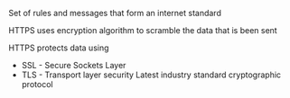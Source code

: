 Set of rules and messages that form an internet standard

HTTPS uses encryption algorithm to scramble the data that is been sent

HTTPS protects data using

- SSL - Secure Sockets Layer
- TLS - Transport layer security
  Latest industry standard cryptographic protocol
